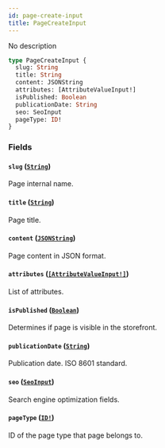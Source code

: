 ```yaml
---
id: page-create-input
title: PageCreateInput
---
```


No description

```graphql
type PageCreateInput {
  slug: String
  title: String
  content: JSONString
  attributes: [AttributeValueInput!]
  isPublished: Boolean
  publicationDate: String
  seo: SeoInput
  pageType: ID!
}
```

### Fields

#### `slug` ([`String`](/api-reference/scalars/string.mdx))

Page internal name.

#### `title` ([`String`](/api-reference/scalars/string.mdx))

Page title.

#### `content` ([`JSONString`](/api-reference/scalars/json-string.mdx))

Page content in JSON format.

#### `attributes` ([`[AttributeValueInput!]`](/api-reference/inputs/attribute-value-input.mdx))

List of attributes.

#### `isPublished` ([`Boolean`](/api-reference/scalars/boolean.mdx))

Determines if page is visible in the storefront.

#### `publicationDate` ([`String`](/api-reference/scalars/string.mdx))

Publication date. ISO 8601 standard.

#### `seo` ([`SeoInput`](/api-reference/inputs/seo-input.mdx))

Search engine optimization fields.

#### `pageType` ([`ID!`](/api-reference/scalars/id.mdx))

ID of the page type that page belongs to.
